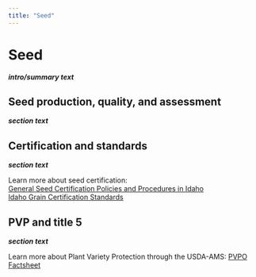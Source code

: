 ```yaml
---
title: "Seed"
---
```


# Seed
***intro/summary text***

## Seed production, quality, and assessment
***section text***

## Certification and standards
***section text***

Learn more about seed certification:  
[General Seed Certification Policies and Procedures in Idaho](https://cdn.prod.website-files.com/5c032b32fb1b863f50b40146/65f9a60f0a067bc2123b10a5_General%20P%26P%20rev%202024.pdf)  
[Idaho Grain Certification Standards](https://www.idahocrop.com/standards)

## PVP and title 5
***section text***

Learn more about Plant Variety Protection through the USDA-AMS:
[PVPO Factsheet](https://www.ams.usda.gov/services/plant-variety-protection)